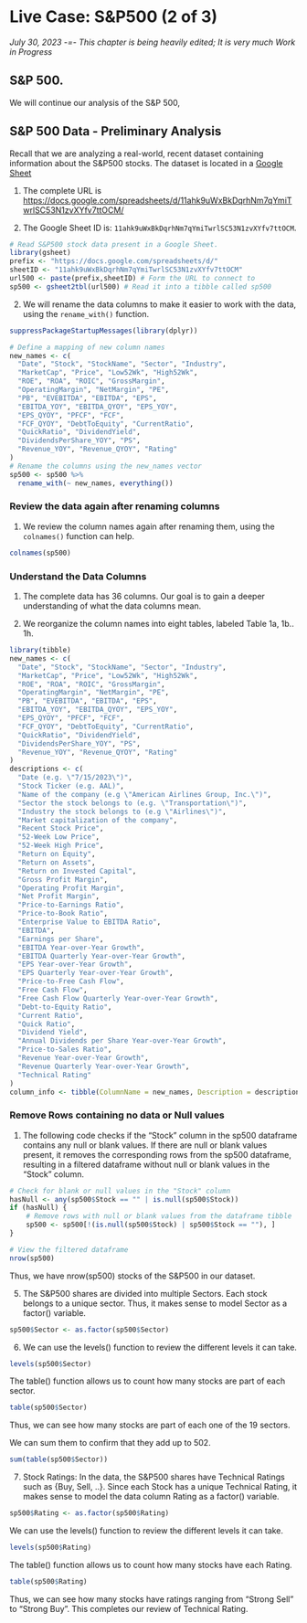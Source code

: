 # Live Case: S&P500 (2 of 3)

*July 30, 2023 -=- This chapter is being heavily edited; It is very much Work in Progress* 

## S&P 500.

We will continue our analysis of the S&P 500,

## S&P 500 Data - Preliminary Analysis

Recall that we are analyzing a real-world, recent dataset containing information about the S&P500 stocks. The dataset is located in a <a href="https://docs.google.com/spreadsheets/d/11ahk9uWxBkDqrhNm7qYmiTwrlSC53N1zvXYfv7ttOCM/edit#gid=0" target="_blank">Google Sheet</a>

1.  The complete URL is\
    <a href="https://docs.google.com/spreadsheets/d/11ahk9uWxBkDqrhNm7qYmiTwrlSC53N1zvXYfv7ttOCM/edit#gid=0" target="_blank">https://docs.google.com/spreadsheets/d/11ahk9uWxBkDqrhNm7qYmiTwrlSC53N1zvXYfv7ttOCM/</a>

2.  The Google Sheet ID is: `11ahk9uWxBkDqrhNm7qYmiTwrlSC53N1zvXYfv7ttOCM`. 

```r
# Read S&P500 stock data present in a Google Sheet.
library(gsheet)
prefix <- "https://docs.google.com/spreadsheets/d/"
sheetID <- "11ahk9uWxBkDqrhNm7qYmiTwrlSC53N1zvXYfv7ttOCM"
url500 <- paste(prefix,sheetID) # Form the URL to connect to
sp500 <- gsheet2tbl(url500) # Read it into a tibble called sp500
```


2.  We will rename the data columns to make it easier to work with the data, using the `rename_with()` function.

```r
suppressPackageStartupMessages(library(dplyr))
```

```r
# Define a mapping of new column names
new_names <- c(
  "Date", "Stock", "StockName", "Sector", "Industry", 
  "MarketCap", "Price", "Low52Wk", "High52Wk", 
  "ROE", "ROA", "ROIC", "GrossMargin", 
  "OperatingMargin", "NetMargin", "PE", 
  "PB", "EVEBITDA", "EBITDA", "EPS", 
  "EBITDA_YOY", "EBITDA_QYOY", "EPS_YOY", 
  "EPS_QYOY", "PFCF", "FCF", 
  "FCF_QYOY", "DebtToEquity", "CurrentRatio", 
  "QuickRatio", "DividendYield", 
  "DividendsPerShare_YOY", "PS", 
  "Revenue_YOY", "Revenue_QYOY", "Rating"
)
# Rename the columns using the new_names vector
sp500 <- sp500 %>% 
  rename_with(~ new_names, everything())

```


### Review the data again after renaming columns

1.  We review the column names again after renaming them, using the `colnames()` function can help.

```r
colnames(sp500)
```

### Understand the Data Columns

1.  The complete data has 36 columns. Our goal is to gain a deeper understanding of what the data columns mean.

2.  We reorganize the column names into eight tables, labeled Table 1a, 1b.. 1h.

```r
library(tibble)
new_names <- c(
  "Date", "Stock", "StockName", "Sector", "Industry", 
  "MarketCap", "Price", "Low52Wk", "High52Wk", 
  "ROE", "ROA", "ROIC", "GrossMargin", 
  "OperatingMargin", "NetMargin", "PE", 
  "PB", "EVEBITDA", "EBITDA", "EPS", 
  "EBITDA_YOY", "EBITDA_QYOY", "EPS_YOY", 
  "EPS_QYOY", "PFCF", "FCF", 
  "FCF_QYOY", "DebtToEquity", "CurrentRatio", 
  "QuickRatio", "DividendYield", 
  "DividendsPerShare_YOY", "PS", 
  "Revenue_YOY", "Revenue_QYOY", "Rating"
)
descriptions <- c(
  "Date (e.g. \"7/15/2023\")",
  "Stock Ticker (e.g. AAL)",
  "Name of the company (e.g \"American Airlines Group, Inc.\")",
  "Sector the stock belongs to (e.g. \"Transportation\")",
  "Industry the stock belongs to (e.g \"Airlines\")",
  "Market capitalization of the company",
  "Recent Stock Price",
  "52-Week Low Price",
  "52-Week High Price",
  "Return on Equity",
  "Return on Assets",
  "Return on Invested Capital",
  "Gross Profit Margin",
  "Operating Profit Margin",
  "Net Profit Margin",
  "Price-to-Earnings Ratio",
  "Price-to-Book Ratio",
  "Enterprise Value to EBITDA Ratio",
  "EBITDA",
  "Earnings per Share",
  "EBITDA Year-over-Year Growth",
  "EBITDA Quarterly Year-over-Year Growth",
  "EPS Year-over-Year Growth",
  "EPS Quarterly Year-over-Year Growth",
  "Price-to-Free Cash Flow",
  "Free Cash Flow",
  "Free Cash Flow Quarterly Year-over-Year Growth",
  "Debt-to-Equity Ratio",
  "Current Ratio",
  "Quick Ratio",
  "Dividend Yield",
  "Annual Dividends per Share Year-over-Year Growth",
  "Price-to-Sales Ratio",
  "Revenue Year-over-Year Growth",
  "Revenue Quarterly Year-over-Year Growth",
  "Technical Rating"
)
column_info <- tibble(ColumnName = new_names, Description = descriptions)
```

### Remove Rows containing no data or Null values

1.  The following code checks if the "Stock" column in the sp500 dataframe contains any null or blank values. If there are null or blank values present, it removes the corresponding rows from the sp500 dataframe, resulting in a filtered dataframe without null or blank values in the "Stock" column.

```r
# Check for blank or null values in the "Stock" column
hasNull <- any(sp500$Stock == "" | is.null(sp500$Stock))
if (hasNull) { 
    # Remove rows with null or blank values from the dataframe tibble
    sp500 <- sp500[!(is.null(sp500$Stock) | sp500$Stock == ""), ]
}
```

```r
# View the filtered dataframe
nrow(sp500)
```

Thus, we have nrow(sp500) stocks of the S&P500 in our dataset.

5. The S&P500 shares are divided into multiple Sectors. Each stock belongs to a unique sector. Thus, it makes sense to model Sector as a factor() variable.

```r
sp500$Sector <- as.factor(sp500$Sector)
```

6. We can use the levels() function to review the different levels it can take.

```r
levels(sp500$Sector)
```

The table() function allows us to count how many stocks are part of each sector.

```r
table(sp500$Sector)
```

Thus, we can see how many stocks are part of each one of the 19 sectors.

We can sum them to confirm that they add up to 502.

```r
sum(table(sp500$Sector))
```

7. Stock Ratings: In the data, the S&P500 shares have Technical Ratings such as {Buy, Sell, ..}. Since each Stock has a unique Technical Rating, it makes sense to model the data column Rating as a factor() variable.

```r
sp500$Rating <- as.factor(sp500$Rating)
```

We can use the levels() function to review the different levels it can take.

```r
levels(sp500$Rating)
```

The table() function allows us to count how many stocks have each Rating.

```r
table(sp500$Rating)
```

Thus, we can see how many stocks have ratings ranging from "Strong Sell" to "Strong Buy". This completes our review of Technical Rating.


